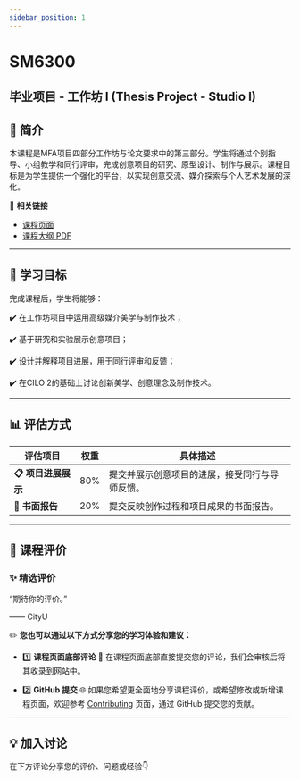 ```yaml
---
sidebar_position: 1
---
```


# SM6300
## 毕业项目 - 工作坊 I (Thesis Project - Studio I)

## **📘 简介**
本课程是MFA项目四部分工作坊与论文要求中的第三部分。学生将通过个别指导、小组教学和同行评审，完成创意项目的研究、原型设计、制作与展示。课程目标是为学生提供一个强化的平台，以实现创意交流、媒介探索与个人艺术发展的深化。

🔗 **相关链接**
- [课程页面](https://www.cityu.edu.hk/catalogue/pg/202425/course/SM6300.htm)
- [课程大纲 PDF](https://www.cityu.edu.hk/catalogue/pg/202425/course/SM6300.pdf)

---

## **🎯 学习目标**

完成课程后，学生将能够：

✔️ 在工作坊项目中运用高级媒介美学与制作技术；

✔️ 基于研究和实验展示创意项目；

✔️ 设计并解释项目进展，用于同行评审和反馈；

✔️ 在CILO 2的基础上讨论创新美学、创意理念及制作技术。

---

## **📊 评估方式**

| **评估项目**          | **权重** | **具体描述**                                                                                       |
|----------------------|---------|---------------------------------------------------------------------------------------------------|
| **📋 项目进展展示**   | 80%      | 提交并展示创意项目的进展，接受同行与导师反馈。                                                           |
| **📂 书面报告**       | 20%      | 提交反映创作过程和项目成果的书面报告。                                                                  |

---

## **💬 课程评价**

### ✨ **精选评价**
<div className={commentStyles.commentBox}>
    <p className={commentStyles.commentText}>
        “期待你的评价。”
    </p>
    <p className={commentStyles.commentAuthor}>—— CityU</p>
</div>

✏️ **您也可以通过以下方式分享您的学习体验和建议：**

- 1️⃣ **课程页面底部评论**
💬 在课程页面底部直接提交您的评论，我们会审核后将其收录到网站中。

- 2️⃣ **GitHub 提交**
🌐 如果您希望更全面地分享课程评价，或希望修改或新增课程页面，欢迎参考 [Contributing](https://penjc.github.io/cityU-navigator/contributing) 页面，通过 GitHub 提交您的贡献。

---

## **💡 加入讨论**

在下方评论分享您的评价、问题或经验👇
<Utterances />